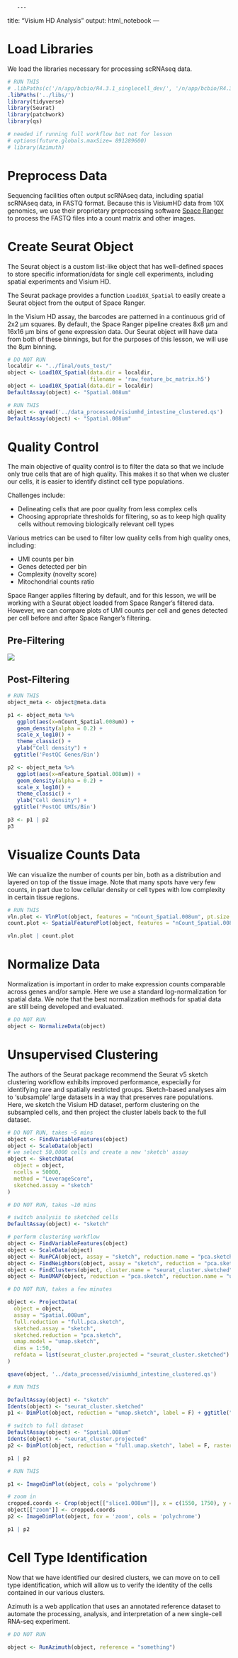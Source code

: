 ```         
   ---
```

title: "Visium HD Analysis" output: html_notebook ---

# Load Libraries

We load the libraries necessary for processing scRNAseq data.

```r

# RUN THIS
# .libPaths(c('/n/app/bcbio/R4.3.1_singlecell_dev/', '/n/app/bcbio/R4.3.1_singlecell'))
.libPaths('../libs/')
library(tidyverse)
library(Seurat)
library(patchwork)
library(qs)

# needed if running full workflow but not for lesson
# options(future.globals.maxSize= 891289600)
# library(Azimuth)

```

# Preprocess Data

Sequencing facilities often output scRNAseq data, including spatial scRNAseq data, in FASTQ format. Because this is VisiumHD data from 10X genomics, we use their proprietary preprocessing software [Space Ranger](https://www.10xgenomics.com/support/software/space-ranger/latest) to process the FASTQ files into a count matrix and other images.

<!-- TODO link to spaceranger report -->

# Create Seurat Object

The Seurat object is a custom list-like object that has well-defined spaces to store specific information/data for single cell experiments, including spatial experiments and Visium HD.

The Seurat package provides a function `Load10X_Spatial` to easily create a Seurat object from the output of Space Ranger.

In the Visium HD assay, the barcodes are patterned in a continuous grid of 2x2 µm squares. By default, the Space Ranger pipeline creates 8x8 µm and 16x16 µm bins of gene expression data. Our Seurat object will have data from both of these binnings, but for the purposes of this lesson, we will use the 8µm binning.

```r

# DO NOT RUN
localdir <- "../final/outs_test/"
object <- Load10X_Spatial(data.dir = localdir,
                          filename = 'raw_feature_bc_matrix.h5')
object <- Load10X_Spatial(data.dir = localdir)
DefaultAssay(object) <- "Spatial.008um"

```

```r

# RUN THIS
object <- qread('../data_processed/visiumhd_intestine_clustered.qs')
DefaultAssay(object) <- "Spatial.008um"

```

# Quality Control

The main objective of quality control is to filter the data so that we include only true cells that are of high quality. This makes it so that when we cluster our cells, it is easier to identify distinct cell type populations.

Challenges include:

-   Delineating cells that are poor quality from less complex cells
-   Choosing appropriate thresholds for filtering, so as to keep high quality cells without removing biologically relevant cell types

Various metrics can be used to filter low quality cells from high quality ones, including:

-   UMI counts per bin
-   Genes detected per bin
-   Complexity (novelty score)
-   Mitochondrial counts ratio

Space Ranger applies filtering by default, and for this lesson, we will be working with a Seurat object loaded from Space Ranger's filtered data. However, we can compare plots of UMI counts per cell and genes detected per cell before and after Space Ranger's filtering.

## Pre-Filtering

![](../data_processed/preQC.png)

## Post-Filtering

```r

# RUN THIS
object_meta <- object@meta.data

p1 <- object_meta %>%
   ggplot(aes(x=nCount_Spatial.008um)) +
   geom_density(alpha = 0.2) +
   scale_x_log10() +
   theme_classic() +
   ylab("Cell density") +
  ggtitle('PostQC Genes/Bin')

p2 <- object_meta %>%
   ggplot(aes(x=nFeature_Spatial.008um)) +
   geom_density(alpha = 0.2) +
   scale_x_log10() +
   theme_classic() +
   ylab("Cell density") +
  ggtitle('PostQC UMIs/Bin')

p3 <- p1 | p2
p3

```

# Visualize Counts Data

We can visualize the number of counts per bin, both as a distribution and layered on top of the tissue image. Note that many spots have very few counts, in part due to low cellular density or cell types with low complexity in certain tissue regions.

```r

# RUN THIS
vln.plot <- VlnPlot(object, features = "nCount_Spatial.008um", pt.size = 0) + NoLegend()
count.plot <- SpatialFeaturePlot(object, features = "nCount_Spatial.008um") + theme(legend.position = "right")

vln.plot | count.plot
```

# Normalize Data

Normalization is important in order to make expression counts comparable across genes and/or sample. Here we use a standard log-normalization for spatial data. We note that the best normalization methods for spatial data are still being developed and evaluated.

```r
# DO NOT RUN
object <- NormalizeData(object)

```

# Unsupervised Clustering

The authors of the Seurat package recommend the Seurat v5 sketch clustering workflow exhibits improved performance, especially for identifying rare and spatially restricted groups. Sketch-based analyses aim to ‘subsample’ large datasets in a way that preserves rare populations. Here, we sketch the Visium HD dataset, perform clustering on the subsampled cells, and then project the cluster labels back to the full dataset.

```r

# DO NOT RUN, takes ~5 mins
object <- FindVariableFeatures(object)
object <- ScaleData(object)
# we select 50,0000 cells and create a new 'sketch' assay
object <- SketchData(
  object = object,
  ncells = 50000,
  method = "LeverageScore",
  sketched.assay = "sketch"
)

```

```r

# DO NOT RUN, takes ~10 mins

# switch analysis to sketched cells
DefaultAssay(object) <- "sketch"

# perform clustering workflow
object <- FindVariableFeatures(object)
object <- ScaleData(object)
object <- RunPCA(object, assay = "sketch", reduction.name = "pca.sketch")
object <- FindNeighbors(object, assay = "sketch", reduction = "pca.sketch", dims = 1:50)
object <- FindClusters(object, cluster.name = "seurat_cluster.sketched", resolution = .5)
object <- RunUMAP(object, reduction = "pca.sketch", reduction.name = "umap.sketch", return.model = T, dims = 1:50)

```

```r

# DO NOT RUN, takes a few minutes

object <- ProjectData(
  object = object,
  assay = "Spatial.008um",
  full.reduction = "full.pca.sketch",
  sketched.assay = "sketch",
  sketched.reduction = "pca.sketch",
  umap.model = "umap.sketch",
  dims = 1:50,
  refdata = list(seurat_cluster.projected = "seurat_cluster.sketched")
)

qsave(object, '../data_processed/visiumhd_intestine_clustered.qs')
```

```r

# RUN THIS

DefaultAssay(object) <- "sketch"
Idents(object) <- "seurat_cluster.sketched"
p1 <- DimPlot(object, reduction = "umap.sketch", label = F) + ggtitle("Sketched clustering") + theme(legend.position = "bottom")

# switch to full dataset
DefaultAssay(object) <- "Spatial.008um"
Idents(object) <- "seurat_cluster.projected"
p2 <- DimPlot(object, reduction = "full.umap.sketch", label = F, raster = F) + ggtitle("Projected clustering") + theme(legend.position = "bottom")

p1 | p2
```

```r

# RUN THIS

p1 <- ImageDimPlot(object, cols = 'polychrome') 

# zoom in
cropped.coords <- Crop(object[["slice1.008um"]], x = c(1550, 1750), y = c(1250, 1450), coords = "plot")
object[["zoom"]] <- cropped.coords
p2 <- ImageDimPlot(object, fov = 'zoom', cols = 'polychrome') 

p1 | p2

```

# Cell Type Identification

Now that we have identified our desired clusters, we can move on to cell type identification, which will allow us to verify the identity of the cells contained in our various clusters.

Azimuth is a web application that uses an annotated reference dataset to automate the processing, analysis, and interpretation of a new single-cell RNA-seq experiment.

```r

# DO NOT RUN

object <- RunAzimuth(object, reference = "something")

```
